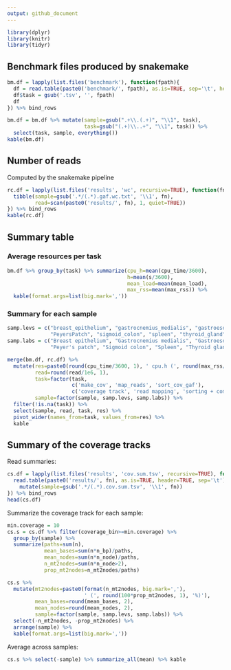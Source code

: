 ```yaml
---
output: github_document
---
```


```r
library(dplyr)
library(knitr)
library(tidyr)
```

## Benchmark files produced by snakemake

```r
bm.df = lapply(list.files('benchmark'), function(fpath){
  df = read.table(paste0('benchmark/', fpath), as.is=TRUE, sep='\t', header=TRUE)
  df$task = gsub('.tsv', '', fpath)
  df
}) %>% bind_rows

bm.df = bm.df %>% mutate(sample=gsub(".+\\.(.+)", "\\1", task),
                         task=gsub("(.+)\\..+", "\\1", task)) %>%
  select(task, sample, everything())
kable(bm.df)
```

## Number of reads

Computed by the snakemake pipeline

```r
rc.df = lapply(list.files('results', 'wc', recursive=TRUE), function(fn){
  tibble(sample=gsub('.*/(.*).gaf.wc.txt', '\\1', fn),
         read=scan(paste0('results/', fn), 1, quiet=TRUE))
}) %>% bind_rows
kable(rc.df)
```

## Summary table

### Average resources per task

```r
bm.df %>% group_by(task) %>% summarize(cpu_h=mean(cpu_time/3600),
                                       h=mean(s/3600),
                                       mean_load=mean(mean_load),
                                       max_rss=mean(max_rss)) %>%
  kable(format.args=list(big.mark=','))
```

### Summary for each sample

```r
samp.levs = c("breast_epithelium", "gastrocnemius_medialis", "gastroesophageal_sphincter",
              "PeyersPatch", "sigmoid_colon", "spleen", "thyroid_gland")
samp.labs = c("Breast epithelium", "Gastrocnemius medialis", "Gastroesophageal sphincter",
              "Peyer's patch", "Sigmoid colon", "Spleen", "Thyroid gland")

merge(bm.df, rc.df) %>%
  mutate(res=paste0(round(cpu_time/3600, 1), ' cpu.h (', round(max_rss/1024), ' Gb)'),
         read=round(read/1e6, 1),
         task=factor(task,
                     c('make_cov', 'map_reads', 'sort_cov_gaf'),
                     c('coverage track', 'read mapping', 'sorting + compressing + indexing')),
         sample=factor(sample, samp.levs, samp.labs)) %>%
  filter(!is.na(task)) %>%
  select(sample, read, task, res) %>% 
  pivot_wider(names_from=task, values_from=res) %>%
  kable
```

## Summary of the coverage tracks

Read summaries:

```r
cs.df = lapply(list.files('results', 'cov.sum.tsv', recursive=TRUE), function(fn){
  read.table(paste0('results/', fn), as.is=TRUE, header=TRUE, sep='\t') %>%
    mutate(sample=gsub('.*/(.*).cov.sum.tsv', '\\1', fn))
}) %>% bind_rows
head(cs.df)
```

Summarize the coverage track for each sample:

```r
min.coverage = 10
cs.s = cs.df %>% filter(coverage_bin>=min.coverage) %>% 
  group_by(sample) %>%
  summarize(paths=sum(n),
            mean_bases=sum(n*n_bp)/paths,
            mean_nodes=sum(n*n_node)/paths,
            n_mt2nodes=sum(n*n_node>2),
            prop_mt2nodes=n_mt2nodes/paths)

cs.s %>% 
  mutate(mt2nodes=paste0(format(n_mt2nodes, big.mark=','),
                         ' (', round(100*prop_mt2nodes, 1), '%)'),
         mean_bases=round(mean_bases, 2),
         mean_nodes=round(mean_nodes, 2),
         sample=factor(sample, samp.levs, samp.labs)) %>%
  select(-n_mt2nodes, -prop_mt2nodes) %>%
  arrange(sample) %>% 
  kable(format.args=list(big.mark=','))
```

Average across samples:

```r
cs.s %>% select(-sample) %>% summarize_all(mean) %>% kable
```
